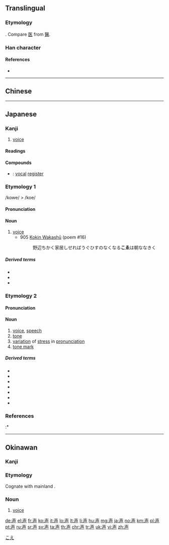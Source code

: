 {{character info/new}}
{{also|聲}}
==Translingual==
{{stroke order|type=bw}}
{{ja-forms|声|声|[[聲]]}}
===Etymology===
{{Han simp|聲|f=耳|t=&nbsp;|f2=殳|t2=&nbsp;}}. Compare [[医]] from [[醫]].

===Han character===
{{Han char|rn=33|rad=士|as=04|sn=7|four=|canj=GAH|ids=⿱士𠃜}}

====References====
* {{Han ref|kx=0243.040|dkj=05645|dj=0483.060|hdz=10429.010|uh=58F0|ud=22768}}

----

==Chinese==
{{zh-see|聲}}

----

==Japanese==
{{ja-kanji forms|声|聲}}

===Kanji===
{{ja-kanji|grade=2|rs=士04|style=s|kyu=聲}}

# [[voice]]

====Readings====
{{ja-readings
|goon=[[しょう]] (shō) < [[しやう]] (shau)
|kanon=[[せい]] (sei)
|kun=[[こえ]] (koe) < [[こゑ]] (kowe)}}

====Compounds====
* {{ja-r|声区|せいく}}: [[vocal]] [[register]]

{{wikipedia|lang=ja}}

===Etymology 1===
{{ja-kanjitab|こえ|yomi=k}}
/kowe/ > /koe/

====Pronunciation====
{{ja-pron|yomi=k|こえ|acc=1|acc_ref=DJR,NHK}}

====Noun====
{{ja-noun|kyu=聲|こえ|hhira=こゑ}}

# [[voice]]
#* 905 [[w:Kokin Wakashū|Kokin Wakashū]] (poem #16)
#*: 野辺ちかく家居しせればうぐひすのなくなる'''こゑ'''は朝ななきく

=====Derived terms=====
* {{ja-r|呻き声|うめきごえ|[[groan]], [[moan]]}}
* {{ja-r|声を殺す|こえ を ころす}}
* {{ja-r|声を出す|こえ を だす}}

===Etymology 2===
{{ja-kanjitab|しょう|yomi=o}}

====Pronunciation====
{{ja-pron|yomi=goon|しょう}}

====Noun====
{{ja-noun|kyu=聲|しょう|hhira=しやう}}

# [[voice]], [[speech]]
# [[tone]]
# [[variation]] of [[stress]] in [[pronunciation]]
# [[tone mark]]

=====Derived terms=====
* {{ja-r|去声|きょしょう}}
* {{ja-r|四声|ししょう}}
* {{ja-r|声点|しょうてん}}
* {{ja-r|上声|じょうしょう}}
* {{ja-r|入声|にっしょう}}
* {{ja-r|平声|ひょうしょう}}
* {{ja-r|連声|れんじょう}}

===References===
<references/>
:* {{cite-book
|last=Kojima
|first=Noriyuki
|coauthors=Arai Eizō
|title=Shin Nihon Koten Bungaku Taikei 5: [[w:Kokin Wakashū|Kokin Wakashū]]
|publisher=[[w:Iwanami Shoten Publishing|Iwanami Shoten]]
|date=1989
|origyear=905
|language=Japanese
|isbn=4-00-240005-0
}}

[[Category:Japanese basic words|こえ]]

----

==Okinawan==

===Kanji===
{{head|ryu|kanji|hiragana|くぃー|romaji|kwī}}

===Etymology===
Cognate with mainland {{cog|ja|声|tr=koe}}.

===Noun===
{{head|ryu|noun|hiragana|くぃー|romaji|kwī}}

# [[voice]]

[[de:声]]
[[el:声]]
[[fr:声]]
[[ko:声]]
[[it:声]]
[[lo:声]]
[[lt:声]]
[[li:声]]
[[hu:声]]
[[mg:声]]
[[ja:声]]
[[no:声]]
[[km:声]]
[[pl:声]]
[[pt:声]]
[[ru:声]]
[[sr:声]]
[[sv:声]]
[[ta:声]]
[[th:声]]
[[chr:声]]
[[tr:声]]
[[uk:声]]
[[vi:声]]
[[zh:声]]